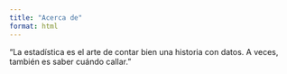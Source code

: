 ---
title: "Acerca de"
format: html
---

“La estadística es el arte de contar bien una historia con datos. A veces, también es saber cuándo callar.”